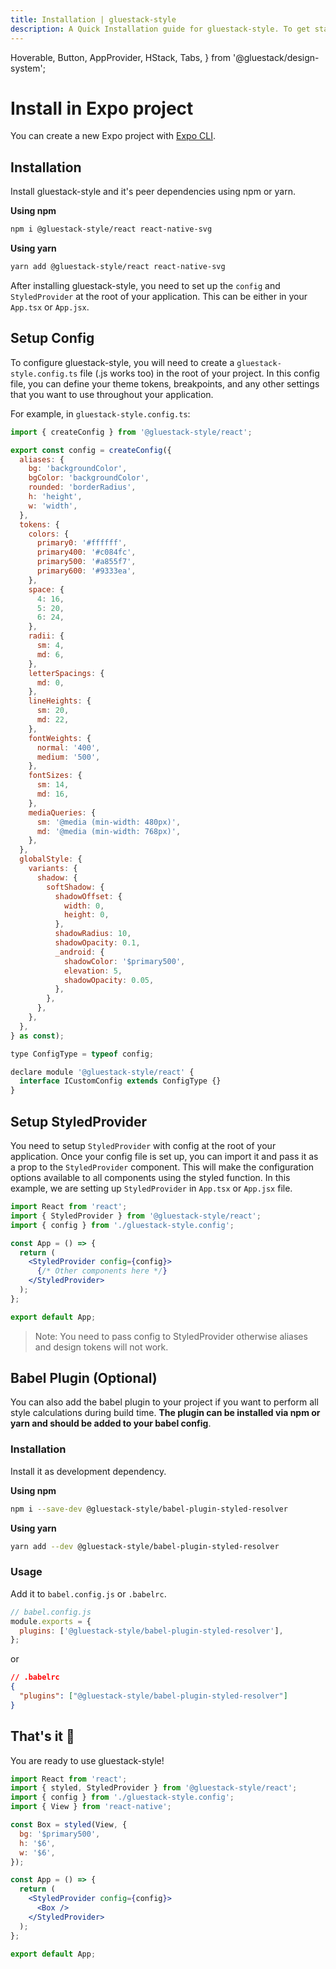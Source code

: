 ```yaml
---
title: Installation | gluestack-style
description: A Quick Installation guide for gluestack-style. To get started with gluestack-style, you'll need to install it using either npm or yarn.
---
```



<Meta title="Getting Started/Install in Expo" />

  Hoverable,
  Button,
  AppProvider,
  HStack,
  Tabs,
} from '@gluestack/design-system';

# Install in Expo project

You can create a new Expo project with [Expo CLI](https://docs.expo.dev/get-started/create-a-new-app/).

## Installation

Install gluestack-style and it's peer dependencies using npm or yarn.

**Using npm**

```bash
npm i @gluestack-style/react react-native-svg
```

**Using yarn**

```bash
yarn add @gluestack-style/react react-native-svg
```

After installing gluestack-style, you need to set up the `config` and `StyledProvider` at the root of your application. This can be either in your `App.tsx` or `App.jsx`.

## Setup Config

To configure gluestack-style, you will need to create a `gluestack-style.config.ts` file (.js works too) in the root of your project. In this config file, you can define your theme tokens, breakpoints, and any other settings that you want to use throughout your application.

For example, in `gluestack-style.config.ts`:

```js
import { createConfig } from '@gluestack-style/react';

export const config = createConfig({
  aliases: {
    bg: 'backgroundColor',
    bgColor: 'backgroundColor',
    rounded: 'borderRadius',
    h: 'height',
    w: 'width',
  },
  tokens: {
    colors: {
      primary0: '#ffffff',
      primary400: '#c084fc',
      primary500: '#a855f7',
      primary600: '#9333ea',
    },
    space: {
      4: 16,
      5: 20,
      6: 24,
    },
    radii: {
      sm: 4,
      md: 6,
    },
    letterSpacings: {
      md: 0,
    },
    lineHeights: {
      sm: 20,
      md: 22,
    },
    fontWeights: {
      normal: '400',
      medium: '500',
    },
    fontSizes: {
      sm: 14,
      md: 16,
    },
    mediaQueries: {
      sm: '@media (min-width: 480px)',
      md: '@media (min-width: 768px)',
    },
  },
  globalStyle: {
    variants: {
      shadow: {
        softShadow: {
          shadowOffset: {
            width: 0,
            height: 0,
          },
          shadowRadius: 10,
          shadowOpacity: 0.1,
          _android: {
            shadowColor: '$primary500',
            elevation: 5,
            shadowOpacity: 0.05,
          },
        },
      },
    },
  },
} as const);

type ConfigType = typeof config;

declare module '@gluestack-style/react' {
  interface ICustomConfig extends ConfigType {}
}
```

## Setup StyledProvider

You need to setup `StyledProvider` with config at the root of your application. Once your config file is set up, you can import it and pass it as a prop to the `StyledProvider` component. This will make the configuration options available to all components using the styled function. In this example, we are setting up `StyledProvider` in `App.tsx` or `App.jsx` file.

```jsx
import React from 'react';
import { StyledProvider } from '@gluestack-style/react';
import { config } from './gluestack-style.config';

const App = () => {
  return (
    <StyledProvider config={config}>
      {/* Other components here */}
    </StyledProvider>
  );
};

export default App;
```

> Note: You need to pass config to StyledProvider otherwise aliases and design tokens will not work.

## Babel Plugin (Optional)

You can also add the babel plugin to your project if you want to perform all style calculations during build time. **The plugin can be installed via npm or yarn and should be added to your babel config**.

### Installation

Install it as development dependency.

**Using npm**

```bash
npm i --save-dev @gluestack-style/babel-plugin-styled-resolver
```

**Using yarn**

```bash
yarn add --dev @gluestack-style/babel-plugin-styled-resolver
```

### Usage

Add it to `babel.config.js` or `.babelrc`.

```jsx
// babel.config.js
module.exports = {
  plugins: ['@gluestack-style/babel-plugin-styled-resolver'],
};
```

or

```json
// .babelrc
{
  "plugins": ["@gluestack-style/babel-plugin-styled-resolver"]
}
```

## That's it 🎉

You are ready to use gluestack-style!

```jsx
import React from 'react';
import { styled, StyledProvider } from '@gluestack-style/react';
import { config } from './gluestack-style.config';
import { View } from 'react-native';

const Box = styled(View, {
  bg: '$primary500',
  h: '$6',
  w: '$6',
});

const App = () => {
  return (
    <StyledProvider config={config}>
      <Box />
    </StyledProvider>
  );
};

export default App;
```
